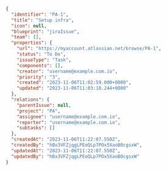 ```json showLineNumbers
{
  "identifier": "PA-1",
  "title": "Setup infra",
  "icon": null,
  "blueprint": "jiraIssue",
  "team": [],
  "properties": {
    "url": "https://myaccount.atlassian.net/browse/PA-1",
    "status": "To Do",
    "issueType": "Task",
    "components": [],
    "creator": "username@example.com.io",
    "priority": "3",
    "created": "2023-11-06T11:02:59.000+0000",
    "updated": "2023-11-06T11:03:18.244+0000"
  },
  "relations": {
    "parentIssue": null,
    "project": "PA",
    "assignee": "username@example.com.io",
    "reporter": "username@example.com.io",
    "subtasks": []
  },
  "createdAt": "2023-11-06T11:22:07.550Z",
  "createdBy": "hBx3VFZjqgLPEoQLp7POx5XaoB0cgsxW",
  "updatedAt": "2023-11-06T11:22:07.550Z",
  "updatedBy": "hBx3VFZjqgLPEoQLp7POx5XaoB0cgsxW"
}
```